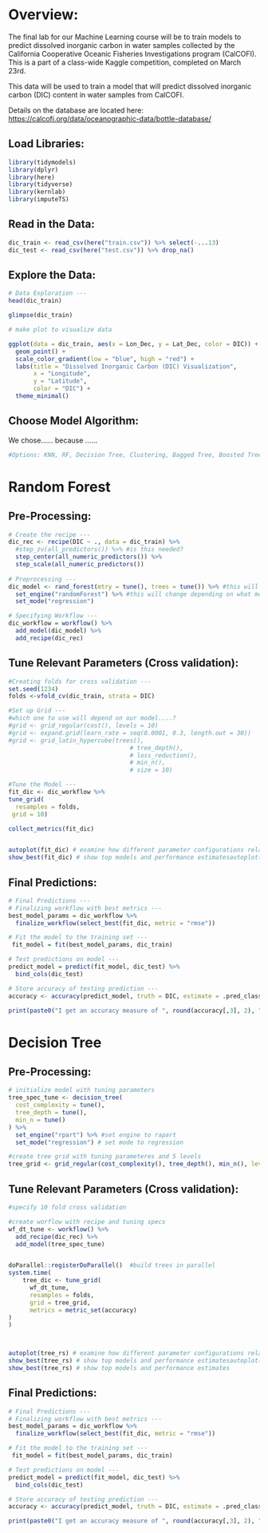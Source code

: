 # Overview:

The final lab for our Machine Learning course will be to train models to predict dissolved inorganic carbon in water samples collected by the California Cooperative Oceanic Fisheries Investigations program (CalCOFI). This is a part of a class-wide Kaggle competition, completed on March 23rd.

This data will be used to train a model that will predict dissolved inorganic carbon (DIC) content in water samples from CalCOFI.

Details on the database are located here: <https://calcofi.org/data/oceanographic-data/bottle-database/>

## Load Libraries:

```r
library(tidymodels)
library(dplyr)
library(here)
library(tidyverse)
library(kernlab)
library(imputeTS)
```

## Read in the Data:

```r
dic_train <- read_csv(here("train.csv")) %>% select(-...13)
dic_test <- read_csv(here("test.csv")) %>% drop_na()
```

## Explore the Data:

```r
# Data Exploration ---
head(dic_train)

glimpse(dic_train)
```

```r
# make plot to visualize data

ggplot(data = dic_train, aes(x = Lon_Dec, y = Lat_Dec, color = DIC)) +
  geom_point() +
  scale_color_gradient(low = "blue", high = "red") +
  labs(title = "Dissolved Inorganic Carbon (DIC) Visualization",
       x = "Longitude",
       y = "Latitude",
       color = "DIC") +
  theme_minimal()

```





## Choose Model Algorithm:

We chose...... because ......
```r
#Options: KNN, RF, Decision Tree, Clustering, Bagged Tree, Boosted Tree, SVM, Neural Net
```


# Random Forest

## Pre-Processing:

```r
# Create the recipe ---
dic_rec <- recipe(DIC ~ ., data = dic_train) %>% 
  #step_zv(all_predictors()) %>% #is this needed?
  step_center(all_numeric_predictors()) %>% 
  step_scale(all_numeric_predictors())
  
# Preprocessing ---
dic_model <- rand_forest(mtry = tune(), trees = tune()) %>% #this will change depending on what model we choose
  set_engine("randomForest") %>% #this will change depending on what model we choose
  set_mode("regression")

# Specifying Workflow ---
dic_workflow = workflow() %>% 
  add_model(dic_model) %>% 
  add_recipe(dic_rec)
```


## Tune Relevant Parameters (Cross validation):

```r
#Creating folds for cross validation ---
set.seed(1234)
folds <-vfold_cv(dic_train, strata = DIC)

#Set up Grid ---
#which one to use will depend on our model....?
#grid <- grid_regular(cost(), levels = 10)
#grid <- expand.grid(learn_rate = seq(0.0001, 0.3, length.out = 30))
#grid <- grid_latin_hypercube(trees(),
                                  # tree_depth(),
                                  # loss_reduction(),
                                  # min_n(),
                                  # size = 10)

#Tune the Model ---
fit_dic <- dic_workflow %>% 
tune_grid(
  resamples = folds,
 grid = 10) 

collect_metrics(fit_dic)



```

```r
autoplot(fit_dic) # examine how different parameter configurations relate to accuracy 
show_best(fit_dic) # show top models and performance estimatesautoplot(tree_rs) # examine how different
```



## Final Predictions:

```r
# Final Predictions ---
# Finalizing workflow with best metrics ---
best_model_params = dic_workflow %>% 
  finalize_workflow(select_best(fit_dic, metric = "rmse"))

# Fit the model to the training set ---
 fit_model = fit(best_model_params, dic_train)

# Test predictions on model ---
predict_model = predict(fit_model, dic_test) %>% 
  bind_cols(dic_test)

# Store accuracy of testing prediction ---
accuracy <- accuracy(predict_model, truth = DIC, estimate = .pred_class)

print(paste0("I get an accuracy measure of ", round(accuracy[,3], 2), " with this model."))

```






# Decision Tree

## Pre-Processing:


```r
  
# initialize model with tuning parameters
tree_spec_tune <- decision_tree(
  cost_complexity = tune(),
  tree_depth = tune(),
  min_n = tune()
) %>% 
  set_engine("rpart") %>% #set engine to rapart
  set_mode("regression") # set mode to regression

#create tree grid with tuning parameteres and 5 levels
tree_grid <- grid_regular(cost_complexity(), tree_depth(), min_n(), levels = 5)
```


## Tune Relevant Parameters (Cross validation):


```r
#specify 10 fold cross validation

#create worflow with recipe and tuning specs
wf_dt_tune <- workflow() %>% 
  add_recipe(dic_rec) %>% 
  add_model(tree_spec_tune)


doParallel::registerDoParallel()  #build trees in parallel
system.time(
    tree_dic <- tune_grid(
      wf_dt_tune,
      resamples = folds,
      grid = tree_grid,
      metrics = metric_set(accuracy)
)
)



autoplot(tree_rs) # examine how different parameter configurations relate to accuracy 
show_best(tree_rs) # show top models and performance estimatesautoplot(tree_rs) # examine how different parameter configurations relate to accuracy 
show_best(tree_rs) # show top models and performance estimates
```

## Final Predictions:

```r
# Final Predictions ---
# Finalizing workflow with best metrics ---
best_model_params = dic_workflow %>% 
  finalize_workflow(select_best(fit_dic, metric = "rmse"))

# Fit the model to the training set ---
 fit_model = fit(best_model_params, dic_train)

# Test predictions on model ---
predict_model = predict(fit_model, dic_test) %>% 
  bind_cols(dic_test)

# Store accuracy of testing prediction ---
accuracy <- accuracy(predict_model, truth = DIC, estimate = .pred_class)

print(paste0("I get an accuracy measure of ", round(accuracy[,3], 2), " with this model."))

```
